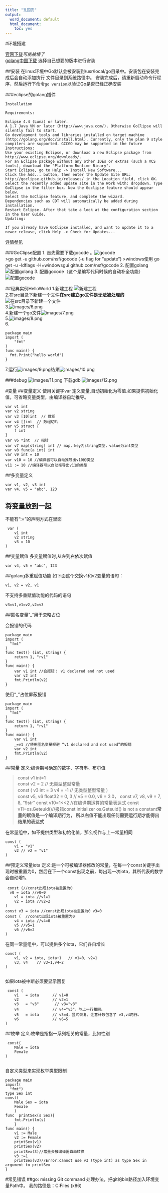 ---
title: "孔国安"
output:
  word_document: default
  html_document:
    toc: yes
---
#环境搭建

[官网下载](http://code.google.com/p/go/downloads/list)*可能被墙了*  
[golang中国下载](http://golangtc.com/)
选择自己想要的版本进行安装

##安装
在linux环境中Go默认会被安装到/usr/local/go目录中。安装包在安装完成后会自动添加执行 文件目录到系统路径中。
安装完成后，请重新启动命令行程序，然后运行下命令`go version`以验证Go是否已经正确安装  

###eclipse的golang插件
```
Installation

Requirements:

Eclipse 4.4 (Luna) or later.
A 1.7 Java VM or later (http://www.java.com/). Otherwise GoClipse will silently fail to start.
Go development tools and libraries installed on target machine (http://golang.org/doc/install.html). Currently, only the plan 9 style compilers are supported. GCCGO may be supported in the future
Instructions:
Use your existing Eclipse, or download a new Eclipse package from http://www.eclipse.org/downloads/.
For an Eclipse package without any other IDEs or extras (such a VCS tools), download the "Platform Runtime Binary".
Start Eclipse, go to Help -> Install New Software...
Click the Add... button, then enter the Update Site URL: http://goclipse.github.io/releases/ in the Location field, click OK.
Select the recently added update site in the Work with: dropdown. Type GoClipse in the filter box. Now the Goclipse feature should appear below.
Select the GoClipse feature, and complete the wizard.
Dependencies such as CDT will automatically be added during installation.
Restart Eclipse. After that take a look at the configuration section in the User Guide.
Updating:

If you already have GoClipse installed, and want to update it to a newer release, click Help -> Check for Updates...
```
[详情参见](https://github.com/GoClipse/goclipse/blob/master/documentation/Installation.md)

###GoClipse配置
1. 首先需要下载gocode 。![gocode ](images/1.png)  
>go get -u github.com/nsf/gocode (-u flag for "update")
>windows使用 go get -u -ldflags -H=windowsgui github.com/nsf/gocode
2. 配置golang![配置golang](images/2.png) 
3. 配置gocode（这个是编写代码时候的自动补全功能）![配置gocode](images/3.png)

##经典实例HelloWorld
1.新建工程
![新建工程](images/4.png)   
2.在src目录下新建一个文件**在src建立go文件是无法被处理的**
![在src目录下新建一个文件](images/5.png)    
3.![images/6.png](images/6.png)   
4.新建一个go文件![images/7.png](images/7.png)   
5.![images/8.png](images/8.png)   
6.
```
package main 
import (
    "fmt"
)
func main() {
  fmt.Print("hello world")
}  
```
7.运行![images/9.png](images/9.png)结果![images/10.png](images/10.png)  

###debug
![images/11.png](images/11.png)
下载gdb
![images/12.png](images/12.png)

#变量
##变量定义
  使用关键字var 定义变量,自动初始化为零值.如果提供初始化值，可省略变量类型，由编译器自动推导。
```
var v1 int 
var v2 string 
var v3 [10]int  // 数组 
var v4 []int  // 数组切片 
var v5 struct { 
    f int 
} 
var v6 *int  // 指针 
var v7 map[string] int // map，key为string类型，value为int类型 
var v8 func(a int) int 
var v9 int = 10
var v10 = 10 //编译器可以自动推导出v10的类型 
v11 := 10 //编译器可以自动推导出v11的类型 
```
##多变量定义
```
var v1, v2, v3 int
var v4, v5 = "abc", 123
```
## 将变量放到一起
不能有“:=”的声明方式在里面
```
 var (
    v1 int
    v2 string
    v3 = 10
)
```
##变量赋值
多变量赋值时,从左到右依次赋值
```
var v4, v5 = "abc", 123
```
##golang多重赋值功能
如下面这个交换v1和v2变量的语句：
```
v1, v2 = v2, v1
```
不支持多重赋值功能的代码的语句
```
v3=v1,v1=v2,v2=v3
```
##匿名变量"_"用于忽略占位


会报错的代码
```
package main
import (
  "fmt"
)
func test() (int, string) {
	return 1, "rv1"
}
func main() {
	var v1 int //会报错： v1 declared and not used
	var v2 int
	fmt.Println(v2)
}
```
使用“_”占位屏蔽报错
```
package main
import (
  "fmt"
)
func test() (int, string) {
	return 1, "rv1"
}
func main() {
	var v1 int
	_=v1 //使用匿名变量规避 “v1 declared and not used”的报错
	var v2 int
	fmt.Println(v2)
}
```
##常量
定义:编译期可确定的数字、字符串、布尔值

>const v1 int=1  
const v2 = 2      // 无类型整型常量        
const ( 
    v3 int = 3 
    v4 = -1                // 无类型整型常量 
)  
const v5, v6 float32 = 0, 3    // v5 = 0.0, v6 = 3.0，
const v7, v8, v9 = 7, 8, "9str"
const v10=1<<2  //在编译期运算的常量表达式
const v11=os.Geteuid()//报错const initializer os.Geteuid() is not a constant**常量的赋值是一个编译期行为， 所以右值不能出现任何需要运行期才能得出结果的表达式**

在常量组中，如不提供类型和初始化值，那么视作与上一常量相同
```
const (
    v1 = "v1"
    v2 // v2 = "v1"
)
```
##预定义常量iota
定义:是一个可被编译器修改的常量，在每一个const关键字出现时被重置为0，然后在下一个const出现之前，每出现一次iota，其所代表的数字会自动增1。
```
 const (//const出现iota被重置为0
  v0 = iota //v0=0
	v1 = iota //v1=1
	v2 = iota //v2=2
)
const v3 = iota //const出现iota被重置为0 v3=0
const (  //const出现iota被重置为0
	v4 = iota //v4=0
	v5 //v5=1
	v6 //v6=2
)
```
在同一常量组中，可以提供多个iota，它们各自增长
```
const (
    v1, v2 = iota, iota+1   // v1=0, v2=1
    v3, v4    // v3=1,v4=2
)
      
```
如果iota被中断必须要显示回复

```
 const (
    v1   = iota      // v1=0
    v2               // v2=1
    v3   = "v3"       // v3="v3" 
    v4               // v4="v3"，与上一行相同。
    v5   = iota      // v5=4，显式恢复。注意计数包含了 v3,v4两行。
    v6               // v6=5
)
```
##枚举
定义:枚举是指指一系列相关的常量，比如性别
```
 const(
    Male = iota 
    Female
)
     
```
自定义类型来实现枚举类型限制
```
package main
import(
  "fmt")
type Sex int
const(
    Male Sex = iota 
    Female
	)
func  printSex(s Sex){
	fmt.Println(s)
	}
func main() {
	v1 := Male
	v2 := Female
	printSex(v1)
	printSex(v2)
	printSex(3)//常量会被编译器自动转换
	v3 :=1
	printSex(v3)//Error:cannot use v3 (type int) as type Sex in argument to printSex
}
```
#常见错误
##go: missing Git command
处理办法，把git的bin路径加入环境变量Path中。
我的路径是：C:\Program Files (x86)\Git\bin



